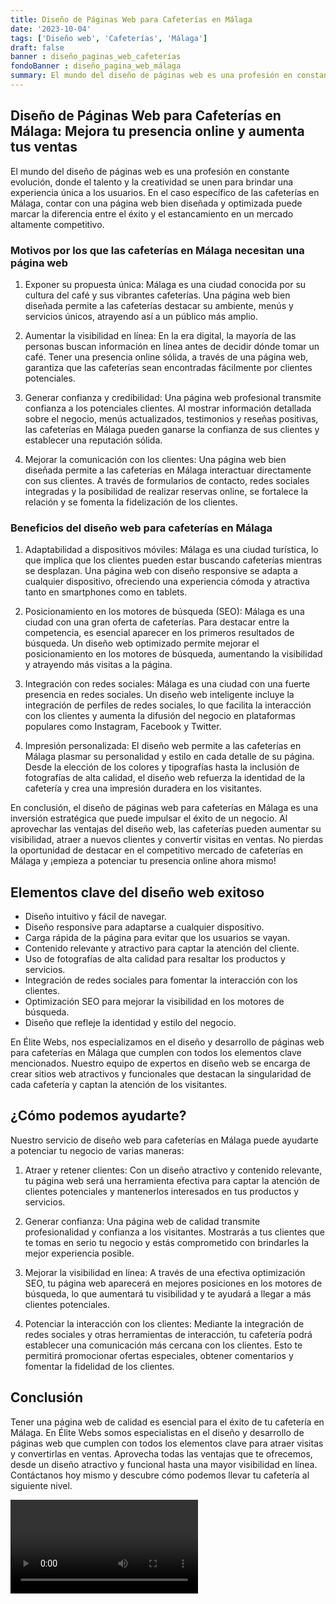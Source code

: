 ```yaml
---
title: Diseño de Páginas Web para Cafeterías en Málaga
date: '2023-10-04'
tags: ['Diseño web', 'Cafeterías', 'Málaga']
draft: false
banner : diseño_paginas_web_cafeterías
fondoBanner : diseño_pagina_web_málaga
summary: El mundo del diseño de páginas web es una profesión en constante evolución, donde el talento y la creatividad se unen para brindar una experiencia única a los usuarios. En el caso específico de las cafeterías en Málaga, contar con una página web bien diseñada y optimizada puede marcar la diferencia entre el éxito y el estancamiento en un mercado altamente competitivo.
---
```


## Diseño de Páginas Web para Cafeterías en Málaga: Mejora tu presencia online y aumenta tus ventas

El mundo del diseño de páginas web es una profesión en constante evolución, donde el talento y la creatividad se unen para brindar una experiencia única a los usuarios. En el caso específico de las cafeterías en Málaga, contar con una página web bien diseñada y optimizada puede marcar la diferencia entre el éxito y el estancamiento en un mercado altamente competitivo.

### Motivos por los que las cafeterías en Málaga necesitan una página web

1. Exponer su propuesta única: Málaga es una ciudad conocida por su cultura del café y sus vibrantes cafeterías. Una página web bien diseñada permite a las cafeterías destacar su ambiente, menús y servicios únicos, atrayendo así a un público más amplio.

2. Aumentar la visibilidad en línea: En la era digital, la mayoría de las personas buscan información en línea antes de decidir dónde tomar un café. Tener una presencia online sólida, a través de una página web, garantiza que las cafeterías sean encontradas fácilmente por clientes potenciales.

3. Generar confianza y credibilidad: Una página web profesional transmite confianza a los potenciales clientes. Al mostrar información detallada sobre el negocio, menús actualizados, testimonios y reseñas positivas, las cafeterías en Málaga pueden ganarse la confianza de sus clientes y establecer una reputación sólida.

4. Mejorar la comunicación con los clientes: Una página web bien diseñada permite a las cafeterías en Málaga interactuar directamente con sus clientes. A través de formularios de contacto, redes sociales integradas y la posibilidad de realizar reservas online, se fortalece la relación y se fomenta la fidelización de los clientes.

### Beneficios del diseño web para cafeterías en Málaga

1. Adaptabilidad a dispositivos móviles: Málaga es una ciudad turística, lo que implica que los clientes pueden estar buscando cafeterías mientras se desplazan. Una página web con diseño responsive se adapta a cualquier dispositivo, ofreciendo una experiencia cómoda y atractiva tanto en smartphones como en tablets.

2. Posicionamiento en los motores de búsqueda (SEO): Málaga es una ciudad con una gran oferta de cafeterías. Para destacar entre la competencia, es esencial aparecer en los primeros resultados de búsqueda. Un diseño web optimizado permite mejorar el posicionamiento en los motores de búsqueda, aumentando la visibilidad y atrayendo más visitas a la página.

3. Integración con redes sociales: Málaga es una ciudad con una fuerte presencia en redes sociales. Un diseño web inteligente incluye la integración de perfiles de redes sociales, lo que facilita la interacción con los clientes y aumenta la difusión del negocio en plataformas populares como Instagram, Facebook y Twitter.

4. Impresión personalizada: El diseño web permite a las cafeterías en Málaga plasmar su personalidad y estilo en cada detalle de su página. Desde la elección de los colores y tipografías hasta la inclusión de fotografías de alta calidad, el diseño web refuerza la identidad de la cafetería y crea una impresión duradera en los visitantes.

En conclusión, el diseño de páginas web para cafeterías en Málaga es una inversión estratégica que puede impulsar el éxito de un negocio. Al aprovechar las ventajas del diseño web, las cafeterías pueden aumentar su visibilidad, atraer a nuevos clientes y convertir visitas en ventas. No pierdas la oportunidad de destacar en el competitivo mercado de cafeterías en Málaga y ¡empieza a potenciar tu presencia online ahora mismo!

<GifSeo />

<Cta />

## Elementos clave del diseño web exitoso

- Diseño intuitivo y fácil de navegar.
- Diseño responsive para adaptarse a cualquier dispositivo.
- Carga rápida de la página para evitar que los usuarios se vayan.
- Contenido relevante y atractivo para captar la atención del cliente.
- Uso de fotografías de alta calidad para resaltar los productos y servicios.
- Integración de redes sociales para fomentar la interacción con los clientes.
- Optimización SEO para mejorar la visibilidad en los motores de búsqueda.
- Diseño que refleje la identidad y estilo del negocio.

En Élite Webs, nos especializamos en el diseño y desarrollo de páginas web para cafeterías en Málaga que cumplen con todos los elementos clave mencionados. Nuestro equipo de expertos en diseño web se encarga de crear sitios web atractivos y funcionales que destacan la singularidad de cada cafetería y captan la atención de los visitantes.

## ¿Cómo podemos ayudarte?

Nuestro servicio de diseño web para cafeterías en Málaga puede ayudarte a potenciar tu negocio de varias maneras:

1. Atraer y retener clientes: Con un diseño atractivo y contenido relevante, tu página web será una herramienta efectiva para captar la atención de clientes potenciales y mantenerlos interesados en tus productos y servicios.

2. Generar confianza: Una página web de calidad transmite profesionalidad y confianza a los visitantes. Mostrarás a tus clientes que te tomas en serio tu negocio y estás comprometido con brindarles la mejor experiencia posible.

3. Mejorar la visibilidad en línea: A través de una efectiva optimización SEO, tu página web aparecerá en mejores posiciones en los motores de búsqueda, lo que aumentará tu visibilidad y te ayudará a llegar a más clientes potenciales.

4. Potenciar la interacción con los clientes: Mediante la integración de redes sociales y otras herramientas de interacción, tu cafetería podrá establecer una comunicación más cercana con los clientes. Esto te permitirá promocionar ofertas especiales, obtener comentarios y fomentar la fidelidad de los clientes.

## Conclusión

Tener una página web de calidad es esencial para el éxito de tu cafetería en Málaga. En Élite Webs somos especialistas en el diseño y desarrollo de páginas web que cumplen con todos los elementos clave para atraer visitas y convertirlas en ventas. Aprovecha todas las ventajas que te ofrecemos, desde un diseño atractivo y funcional hasta una mayor visibilidad en línea. Contáctanos hoy mismo y descubre cómo podemos llevar tu cafetería al siguiente nivel.

<Video />

<CtaBot job='Cafeterías' city='Málaga'/>

<Gmaps query='Málaga+españa+maps' />
